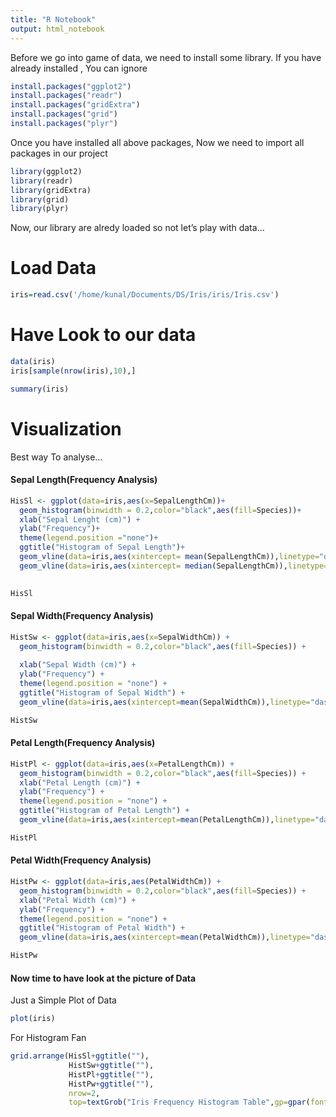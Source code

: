 ```yaml
---
title: "R Notebook"
output: html_notebook
---
```

Before we go into game of data, we need to install some library. If you have already installed , You can ignore

```r
install.packages("ggplot2")
install.packages("readr")
install.packages("gridExtra")
install.packages("grid")
install.packages("plyr")
```

Once you have installed all above packages, Now we need to import all packages in our project
```r
library(ggplot2)
library(readr)
library(gridExtra)
library(grid)
library(plyr)
```

Now, our library are alredy loaded so not let's play with data...

# Load Data
```r
iris=read.csv('/home/kunal/Documents/DS/Iris/iris/Iris.csv')
```

# Have Look to our data
```r
data(iris)
iris[sample(nrow(iris),10),]
```

```r
summary(iris)
```

# Visualization
Best way To analyse...

#### Sepal Length(Frequency Analysis)
```r
HisSl <- ggplot(data=iris,aes(x=SepalLengthCm))+
  geom_histogram(binwidth = 0.2,color="black",aes(fill=Species))+
  xlab("Sepal Lenght (cm)") +
  ylab("Frequency")+
  theme(legend.position ="none")+
  ggtitle("Histogram of Sepal Length")+
  geom_vline(data=iris,aes(xintercept= mean(SepalLengthCm)),linetype="dashed",color="red")+
  geom_vline(data=iris,aes(xintercept= median(SepalLengthCm)),linetype="dashed",color="blue")
          
```
```r
HisSl
```


#### Sepal Width(Frequency Analysis)
```r
HistSw <- ggplot(data=iris,aes(x=SepalWidthCm)) +
  geom_histogram(binwidth = 0.2,color="black",aes(fill=Species)) +
  
  xlab("Sepal Width (cm)") +
  ylab("Frequency") +
  theme(legend.position = "none") +
  ggtitle("Histogram of Sepal Width") +
  geom_vline(data=iris,aes(xintercept=mean(SepalWidthCm)),linetype="dashed",color="grey")

```

```r
HistSw
```


#### Petal Length(Frequency Analysis)
```r
HistPl <- ggplot(data=iris,aes(x=PetalLengthCm)) +
  geom_histogram(binwidth = 0.2,color="black",aes(fill=Species)) +
  xlab("Petal Length (cm)") +
  ylab("Frequency") +
  theme(legend.position = "none") +
  ggtitle("Histogram of Petal Length") +
  geom_vline(data=iris,aes(xintercept=mean(PetalLengthCm)),linetype="dashed",color="grey")

```

```r
HistPl
```


#### Petal Width(Frequency Analysis)
```r
HistPw <- ggplot(data=iris,aes(PetalWidthCm)) +
  geom_histogram(binwidth = 0.2,color="black",aes(fill=Species)) +
  xlab("Petal Width (cm)") +
  ylab("Frequency") +
  theme(legend.position = "none") +
  ggtitle("Histogram of Petal Width") +
  geom_vline(data=iris,aes(xintercept=mean(PetalWidthCm)),linetype="dashed",color="grey")

```

```r
HistPw
```

#### Now time to have look at the picture of Data
Just a Simple Plot of Data
```r
plot(iris)
```
For Histogram Fan
```r
grid.arrange(HisSl+ggtitle(""),
             HistSw+ggtitle(""),
             HistPl+ggtitle(""),
             HistPw+ggtitle(""),
             nrow=2,
             top=textGrob("Iris Frequency Histogram Table",gp=gpar(fontsize=15)))                                                              
```







